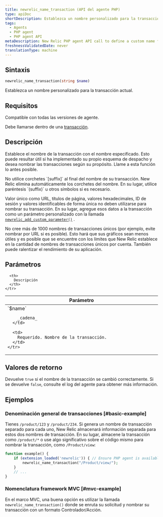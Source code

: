 ```yaml
---
title: newrelic_name_transaction (API del agente PHP)
type: apiDoc
shortDescription: Establezca un nombre personalizado para la transacción actual.
tags:
  - Agents
  - PHP agent
  - PHP agent API
metaDescription: New Relic PHP agent API call to define a custom name for a particular transaction.
freshnessValidatedDate: never
translationType: machine
---
```


## Sintaxis

```php
newrelic_name_transaction(string $name)
```

Establezca un nombre personalizado para la transacción actual.

## Requisitos

Compatible con todas las versiones de agente.

Debe llamarse dentro de una [transacción](/docs/accounts-partnerships/education/getting-started-new-relic/glossary#transaction).

## Descripción

Establece el nombre de la transacción con el nombre especificado. Esto puede resultar útil si ha implementado su propio esquema de despacho y desea nombrar las transacciones según su propósito. Llame a esta función lo antes posible.

<Callout variant="important">
  No utilice corchetes `[suffix]` al final del nombre de su transacción. New Relic elimina automáticamente los corchetes del nombre. En su lugar, utilice paréntesis `(suffix)` u otros símbolos si es necesario.
</Callout>

Valor único como URL, títulos de página, valores hexadecimales, ID de sesión y valores identificables de forma única no deben utilizarse para nombrar su transacción. En su lugar, agregue esos datos a la transacción como un parámetro personalizado con la llamada [`newrelic_add_custom_parameter()`](/docs/agents/php-agent/configuration/php-agent-api#api-custom-param) .

<Callout variant="important">
  No cree más de 1000 nombres de transacciones únicos (por ejemplo, evite nombrar por URL si es posible). Esto hará que sus gráficos sean menos útiles y es posible que se encuentre con los límites que New Relic establece en la cantidad de nombres de transacciones únicos por cuenta. También puede ralentizar el rendimiento de su aplicación.
</Callout>

## Parámetros

<table>
  <thead>
    <tr>
      <th width="25%">
        Parámetro
      </th>

      <th>
        Descripción
      </th>
    </tr>
  </thead>

  <tbody>
    <tr>
      <td>
        `$name`

        _cadena_
      </td>

      <td>
        Requerido. Nombre de la transacción.
      </td>
    </tr>
  </tbody>
</table>

## Valores de retorno

Devuelve `true` si el nombre de la transacción se cambió correctamente. Si se devuelve `false`, consulte el log del agente para obtener más información.

## Ejemplos

### Denominación general de transacciones [#basic-example]

Tienes `/product/123` y `/product/234`. Si genera un nombre de transacción separado para cada uno, New Relic almacenará información separada para estos dos nombres de transacción. En su lugar, almacene la transacción como `/product/*` o use algo significativo sobre el código mismo para nombrar la transacción, como `/Product/view`:

```php
function example() {
    if (extension_loaded('newrelic')) { // Ensure PHP agent is available
        newrelic_name_transaction("/Product/view/");
    }
    // ...
}
```

### Nomenclatura framework MVC [#mvc-example]

En el marco MVC, una buena opción es utilizar la llamada `newrelic_name_transaction()` donde se enruta su solicitud y nombrar su transacción con un formato Controlador/Acción.